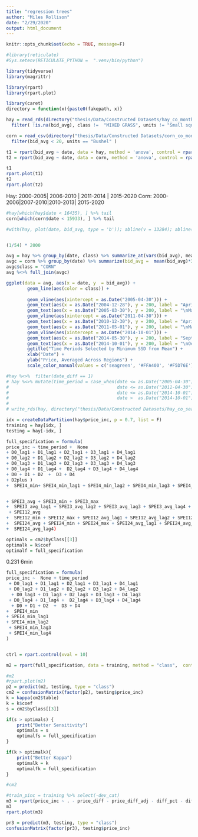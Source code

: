 ```yaml
---
title: "regression trees"
author: "Miles Rollison"
date: "2/29/2020"
output: html_document
---
```


```r
knitr::opts_chunk$set(echo = TRUE, message=F)

#library(reticulate)
#Sys.setenv(RETICULATE_PYTHON =  ".venv/bin/python")

library(tidyverse)
library(magrittr)

library(rpart)
library(rpart.plot)

library(caret)
directory = function(x){paste0(fakepath, x)}
```

```r
hay = read_rds(directory("thesis/Data/Constructed Datasets/hay_co_monthly_ams_dm_spei.Rds")) %>%
  filter( !is.na(bid_avg), class !=  "MIXED GRASS", units != "Small square")

corn = read_csv(directory("thesis/Data/Constructed Datasets/corn_co_monthly_ams_dm_spei.csv")) %>%
  filter(bid_avg < 20, units == "Bushel" )

```

```r
t1 = rpart(bid_avg ~ date, data = hay, method = 'anova', control = rpart.control(maxdepth = 3))
t2 = rpart(bid_avg ~ date, data = corn, method = 'anova', control = rpart.control(maxdepth = 4))
```

```r
t1
rpart.plot(t1)
t2
rpart.plot(t2)
```
Hay: 2000-2005| 2006-2010 | 2011-2014 | 2015-2020
Corn: 2000-2006|2007-2010|2010-2013| 2015-2020
```r
#hay[which(hay$date < 16435), ] %>% tail
corn[which(corn$date < 15933), ] %>% tail
```

```r
#with(hay, plot(date, bid_avg, type = 'b')); abline(v = 13284); abline(v = 15110); abline(v = 16435)


(1/54) * 2000 

avg = hay %>% group_by(date, class) %>% summarize_at(vars(bid_avg), mean) 
avgc = corn %>% group_by(date) %>% summarize(bid_avg =  mean(bid_avg)*37) 
avgc$class = "CORN"
avg %<>% full_join(avgc)

ggplot(data = avg, aes(x = date, y  = bid_avg)) +
        geom_line(aes(color = class)) +
        
        geom_vline(aes(xintercept = as.Date("2005-04-30"))) +
        geom_text(aes(x = as.Date("2004-12-28"), y = 200, label = "April 2005"), angle = 90, text = element_text(size = 11)) +
        geom_text(aes(x = as.Date("2005-03-30"), y = 200, label = "\nMay 2005"), angle = 90, text = element_text(size = 11)) +
        geom_vline(aes(xintercept = as.Date("2011-04-30"))) +
        geom_text(aes(x = as.Date("2010-12-30"), y = 200, label = "April 2011"), angle = 90, text = element_text(size = 11)) +
        geom_text(aes(x = as.Date("2011-05-01"), y = 200, label = "\nMay 2011"), angle = 90, text = element_text(size = 11)) +
        geom_vline(aes(xintercept = as.Date("2014-10-01"))) +
        geom_text(aes(x = as.Date("2014-05-30"), y = 200, label = "Sept 2014"), angle = 90, text = element_text(size = 11)) +
        geom_text(aes(x = as.Date("2014-10-01"), y = 200, label = "\nOct 2014"), angle = 90, text = element_text(size = 11)) +
        ggtitle("Time Periods Selected by Minimum SSD from Mean") +
        xlab("Date") +
        ylab("Price, Averaged Across Regions") +
        scale_color_manual(values = c('seagreen', '#FFA400', '#F5D76E'), name = '')

```

```r
#hay %<>%  filter(date_diff == 1)
# hay %<>% mutate(time_period = case_when(date <= as.Date("2005-04-30") ~ 1,
#                                         date <= as.Date("2011-04-30") ~ 2,
#                                         date <= as.Date("2014-10-01") ~ 3,
#                                         date >  as.Date("2014-10-01") ~ 4))
# 
# write_rds(hay, directory("thesis/Data/Constructed Datasets/hay_co_season_timeperiods_ams_dm_spei.Rds"))
```

```r
idx = createDataPartition(hay$price_inc, p = 0.7, list = F)
training = hay[idx, ]
testing = hay[-idx, ]
```

```r
full_specification = formula(
price_inc ~ time_period +  None 
+ D0_lag1 + D1_lag1 + D2_lag1 + D3_lag1 + D4_lag1         
+ D0_lag2 + D1_lag2 + D2_lag2 + D3_lag2 + D4_lag2 
+ D0_lag3 + D1_lag3 + D2_lag3 + D3_lag3 + D4_lag3 
+ D0_lag4 + D1_lag4 +  D2_lag4 + D3_lag4 + D4_lag4 
+ D0 + D1 + D2  +  D3 + D4 
+ D2plus )
+  SPEI4_min+ SPEI4_min_lag1 + SPEI4_min_lag2 + SPEI4_min_lag3 + SPEI4_min_lag4)


+ SPEI3_avg + SPEI3_min + SPEI3_max      
+  SPEI3_avg_lag1 + SPEI3_avg_lag2 + SPEI3_avg_lag3 + SPEI3_avg_lag4 + SPEI6_avg + SPEI6_min       
 + SPEI12_avg      
+  SPEI12_min + SPEI12_max + SPEI12_avg_lag1 + SPEI12_avg_lag2 + SPEI12_avg_lag3 + SPEI12_avg_lag4 
+  SPEI24_avg + SPEI24_min + SPEI24_max + SPEI24_avg_lag1 + SPEI24_avg_lag2 + SPEI24_avg_lag3 
+  SPEI24_avg_lag4)

optimals = cm2$byClass[[3]]
optimalk = k$coef
optimalf = full_specification
```
0.231 6min
```r
full_specification = formula(
price_inc ~  None + time_period 
 + D0_lag1 + D1_lag1 + D2_lag1 + D3_lag1 + D4_lag1         
 + D0_lag2 + D1_lag2 + D2_lag2 + D3_lag2 + D4_lag2 
  + D0_lag3 + D1_lag3 + D2_lag3 + D3_lag3 + D4_lag3 
 + D0_lag4 + D1_lag4 +  D2_lag4 + D3_lag4 + D4_lag4 
  + D0 + D1 + D2  +  D3 + D4 
+  SPEI4_min 
+ SPEI4_min_lag1 
+ SPEI4_min_lag2 
 + SPEI4_min_lag3 
 + SPEI4_min_lag4
) 


ctrl = rpart.control(xval = 10)

m2 = rpart(full_specification, data = training, method = "class",  control = ctrl)

#m2
#rpart.plot(m2)
p2 = predict(m2, testing, type = "class")
cm2 = confusionMatrix(factor(p2), testing$price_inc)
k = kappa(cm2$table)
k = k$coef
s = cm2$byClass[[3]]

if(s > optimals) {
    print("Better Sensitivity")
    optimals = s
    optimalfs = full_specification
}

if(k > optimalk){
    print("Better Kappa")
    optimalk = k
    optimalfk = full_specification
}

#cm2
```

```r
#train_pinc = training %>% select(-dev_cat)
m3 = rpart(price_inc ~ . - price_diff - price_diff_adj - diff_pct - diff_pct_adj - price_dev -date -year, data = training, method = "class")
m3
rpart.plot(m3)

pr3 = predict(m3, testing, type = "class")
confusionMatrix(factor(pr3), testing$price_inc)
```

```r


```
